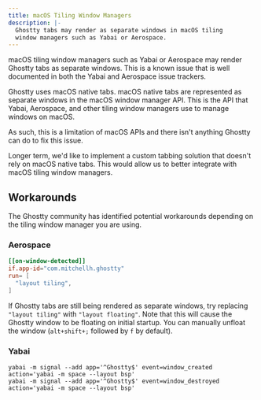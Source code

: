 ```yaml
---
title: macOS Tiling Window Managers
description: |-
  Ghostty tabs may render as separate windows in macOS tiling
  window managers such as Yabai or Aerospace.
---
```


macOS tiling window managers such as Yabai or Aerospace may
render Ghostty tabs as separate windows. This is a known issue
that is well documented in both the Yabai and Aerospace
issue trackers.

Ghostty uses macOS native tabs. macOS native tabs are represented
as separate windows in the macOS window manager API. This is
the API that Yabai, Aerospace, and other tiling window managers
use to manage windows on macOS.

As such, this is a limitation of macOS APIs and there isn't
anything Ghostty can do to fix this issue.

<Note>
Longer term, we'd like to implement a custom tabbing solution
that doesn't rely on macOS native tabs. This would allow us
to better integrate with macOS tiling window managers.
</Note>

## Workarounds

The Ghostty community has identified potential workarounds
depending on the tiling window manager you are using.

### Aerospace

```toml
[[on-window-detected]]
if.app-id="com.mitchellh.ghostty"
run= [
  "layout tiling",
]
```

If Ghostty tabs are still being rendered as separate windows, try replacing `"layout tiling"` with `"layout floating"`. Note that this will cause the Ghostty window to be floating on initial startup. You can manually unfloat the window (`alt+shift+;` followed by `f` by default).

### Yabai

```
yabai -m signal --add app='^Ghostty$' event=window_created action='yabai -m space --layout bsp'
yabai -m signal --add app='^Ghostty$' event=window_destroyed action='yabai -m space --layout bsp'
```
